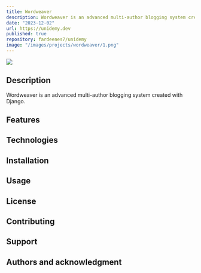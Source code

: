```yaml
---
title: Wordweaver
description: Wordweaver is an advanced multi-author blogging system created with Django.
date: "2023-12-02"
url: https://unidemy.dev
published: true
repository: fardeenes7/unidemy
image: "/images/projects/wordweaver/1.png"
---
```


[![](/images/projects/wordweaver/1.png)](/images/projects/wordweaver/1.png)

## Description

Wordweaver is an advanced multi-author blogging system created with Django.

## Features

## Technologies

## Installation

## Usage

## License

## Contributing

## Support

## Authors and acknowledgment
